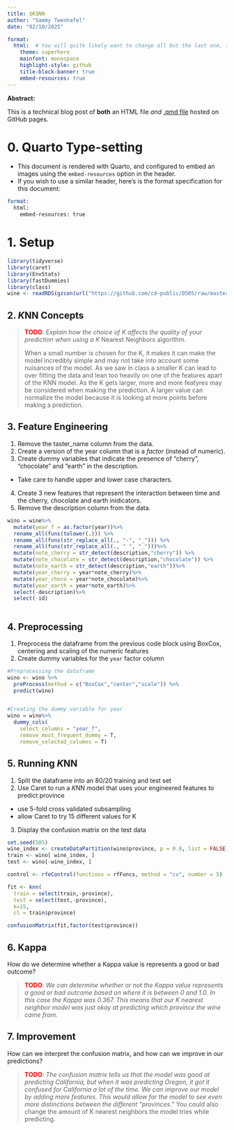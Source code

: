 ```yaml
---
title: $K$NN
author: "Sammy Twenhafel"
date: "02/10/2025"

format: 
  html:  # You will quite likely want to change all but the last one, to taste
    theme: superhero  
    mainfont: monospace
    highlight-style: github
    title-block-banner: true
    embed-resources: true
---
```


**Abstract:**

This is a technical blog post of **both** an HTML file *and* [.qmd file](https://raw.githubusercontent.com/cd-public/D505/refs/heads/master/hws/src/knn.qmd) hosted on GitHub pages.

# 0. Quarto Type-setting

-   This document is rendered with Quarto, and configured to embed an images using the `embed-resources` option in the header.
-   If you wish to use a similar header, here's is the format specification for this document:

``` email
format: 
  html:
    embed-resources: true
```

# 1. Setup

```r
library(tidyverse)
library(caret)
library(EnvStats)
library(fastDummies)
library(class)
wine <- readRDS(gzcon(url("https://github.com/cd-public/D505/raw/master/dat/pinot.rds")))
```

## 2. $K$NN Concepts

> [TODO]{style="color:red;font-weight:bold"}: *Explain how the choice of K affects the quality of your prediction when using a* $K$ Nearest Neighbors algorithm.
>
> When a small number is chosen for the K, it makes it can make the model incredibly simple and may not take into account some nuisances of the model. As we saw in class a smaller K can lead to over fitting the data and lean too heavily on one of the features apart of the KNN model. As the K gets larger, more and more featyres may be considered when making the prediction. A larger value can normalize the model because it is looking at more points before making a prediction.

## 3. Feature Engineering

1.  Remove the taster_name column from the data.
2.  Create a version of the year column that is a *factor* (instead of numeric).
3.  Create dummy variables that indicate the presence of "cherry", "chocolate" and "earth" in the description.

-   Take care to handle upper and lower case characters.

4.  Create 3 new features that represent the interaction between time and the cherry, chocolate and earth inidicators.
5.  Remove the description column from the data.

```r
wino = wine%>%
  mutate(year_f = as.factor(year))%>%
  rename_all(funs(tolower(.))) %>% 
  rename_all(funs(str_replace_all(., "-", "_"))) %>% 
  rename_all(funs(str_replace_all(., " ", "_")))%>%
  mutate(note_cherry = str_detect(description,"cherry")) %>% 
  mutate(note_chocolate = str_detect(description,"chocolate")) %>%
  mutate(note_earth = str_detect(description,"earth"))%>%
  mutate(year_cherry = year*note_cherry)%>%
  mutate(year_choco = year*note_chocolate)%>%
  mutate(year_earth = year*note_earth)%>%
  select(-description)%>%
  select(-id)
  

```

## 4. Preprocessing

1.  Preprocess the dataframe from the previous code block using BoxCox, centering and scaling of the numeric features
2.  Create dummy variables for the `year` factor column

```r
#Preprocessing the dataframe
wino <- wino %>% 
  preProcess(method = c("BoxCox","center","scale")) %>% 
  predict(wino)


#Creating the dummy variable for year
wino = wino%>%
  dummy_cols(
    select_columns = "year_f",
    remove_most_frequent_dummy = T, 
    remove_selected_columns = T)
```

## 5. Running $K$NN

1.  Split the dataframe into an 80/20 training and test set
2.  Use Caret to run a $K$NN model that uses your engineered features to predict province

-   use 5-fold cross validated subsampling
-   allow Caret to try 15 different values for K

3.  Display the confusion matrix on the test data

```r
set.seed(505)
wine_index <- createDataPartition(wino$province, p = 0.8, list = FALSE)
train <- wino[ wine_index, ]
test <- wino[-wine_index, ]

control <- rfeControl(functions = rfFuncs, method = "cv", number = 5)

fit <- knn(
  train = select(train,-province), 
  test = select(test,-province), 
  k=15, 
  cl = train$province)

confusionMatrix(fit,factor(test$province))

```

## 6. Kappa

How do we determine whether a Kappa value is represents a good or bad outcome?

> [**TODO**]{style="color:red;font-weight:bold"}: *We can determine whether or not the Kappa value represents a good or bad outcome based on where it is between 0 and 1.0. In this case the Kappa was 0.367. This means that our K nearest neighbor model was just okay at predicting which province the wine came from.*

## 7. Improvement

How can we interpret the confusion matrix, and how can we improve in our predictions?

> [TODO]{style="color:red;font-weight:bold"}: *The confusion matrix tells us that the model was good at predicting California, but when it was predicting Oregon, it got it confused for California a lot of the time. We can improve our model by adding more features. This would allow for the model to see even more distinctions between the different "provinces."* You could also change the amount of K nearest neighbors the model tries while predicting.
